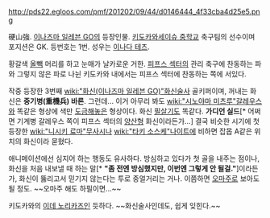 http://pds22.egloos.com/pmf/201202/09/44/d0146444_4f33cba4d25e5.png

硬山強. [[이나즈마 일레븐 GO]]의 등장인물. [[키도카와세이슈 중학교]] 축구팀의 선수이며 포지션은 GK. 등번호는 1번. 성우는 [[이나다 테츠]].

황갈색 [[올빽]] 머리를 하고 눈매가 날카로운 거한. [[피프스 섹터]]의 관리 축구에 찬동하는 파와 그렇지 않은 파로 나뉜 키도카와 내에서는 피프스 섹터에 찬동하는 쪽에 서있다.

작중 등장한 3번째 [[wiki:"화신(이나즈마 일레븐 GO)"화신술사]] 골키퍼이며, 꺼내는 화신은 '''중기병(重機兵) 바론'''. 그런데... 이거 아무리 봐도 [[wiki:"시노야마 미츠루"갈레우스]]와 똑같은 형상에 색만 [[도금]]해놓은 형상이다. 화신 [[필살기]]도 똑같다. '''가디언 실드'''[* 어쩌면 기계병 갈레우스 쪽이 피프스 섹터의 [[양산형]] 화신이라든가...] 결국 비슷한 시기에 첫 등장한 [[wiki:"니시키 료마"무사시]]나 [[wiki:"타키 소스케"나이트]]에 비하면 잡몹 A같은 위치의 화신이라 묻혔다.

애니메이션에선 심지어 하는 행동도 유사하다. 방심하고 있다가 첫 골을 내주는 점이나, 화신을 처음 내보낼 때 하는 말[* '''"좀 전엔 방심했지만, 이번엔 그렇게 안 될걸."''']이라든가, 화신이 뚫리고서 믿기지 않는다는 투로 중얼거리는 거나. 이쯤하면 [[오마주]]로 보아도 될 정도. ~~오마주 해도 하필이면...~~

키도카와의 [[이데 노리카즈]]인 듯하다. ~~화신술사인데도, 쉽게 잊힌다.~~
